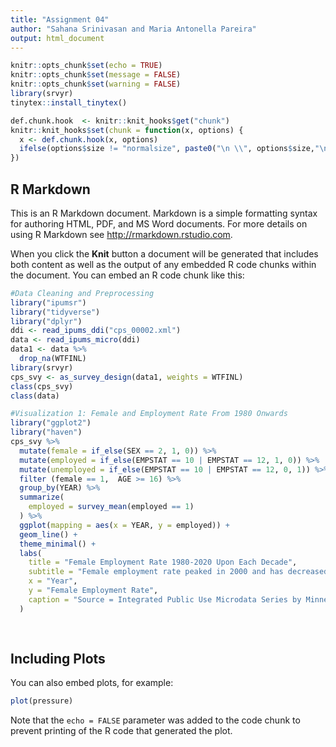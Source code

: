 ```yaml
---
title: "Assignment 04"
author: "Sahana Srinivasan and Maria Antonella Pareira" 
output: html_document
---
```


```r
knitr::opts_chunk$set(echo = TRUE)
knitr::opts_chunk$set(message = FALSE)
knitr::opts_chunk$set(warning = FALSE)
library(srvyr)
tinytex::install_tinytex()
```

```r
def.chunk.hook  <- knitr::knit_hooks$get("chunk")
knitr::knit_hooks$set(chunk = function(x, options) {
  x <- def.chunk.hook(x, options)
  ifelse(options$size != "normalsize", paste0("\n \\", options$size,"\n\n", x, "\n\n \\normalsize"), x)
})
```
## R Markdown

This is an R Markdown document. Markdown is a simple formatting syntax for authoring HTML, PDF, and MS Word documents. For more details on using R Markdown see <http://rmarkdown.rstudio.com>.

When you click the **Knit** button a document will be generated that includes both content as well as the output of any embedded R code chunks within the document. You can embed an R code chunk like this:

```r
#Data Cleaning and Preprocessing
library("ipumsr")
library("tidyverse")
library("dplyr")
ddi <- read_ipums_ddi("cps_00002.xml")
data <- read_ipums_micro(ddi)
data1 <- data %>% 
  drop_na(WTFINL)
library(srvyr)
cps_svy <- as_survey_design(data1, weights = WTFINL)
class(cps_svy)
class(data)

#Visualization 1: Female and Employment Rate From 1980 Onwards
library("ggplot2")
library("haven")
cps_svy %>% 
  mutate(female = if_else(SEX == 2, 1, 0)) %>% 
  mutate(employed = if_else(EMPSTAT == 10 | EMPSTAT == 12, 1, 0)) %>%
  mutate(unemployed = if_else(EMPSTAT == 10 | EMPSTAT == 12, 0, 1)) %>%
  filter (female == 1,  AGE >= 16) %>% 
  group_by(YEAR) %>% 
  summarize(
    employed = survey_mean(employed == 1)
  ) %>% 
  ggplot(mapping = aes(x = YEAR, y = employed)) + 
  geom_line() + 
  theme_minimal() + 
  labs(
    title = "Female Employment Rate 1980-2020 Upon Each Decade", 
    subtitle = "Female employment rate peaked in 2000 and has decreased since", 
    x = "Year", 
    y = "Female Employment Rate", 
    caption = "Source = Integrated Public Use Microdata Series by Minnesota Population Center"
  )
  
 
```

## Including Plots

You can also embed plots, for example:

```r
plot(pressure)
```

Note that the `echo = FALSE` parameter was added to the code chunk to prevent printing of the R code that generated the plot.
